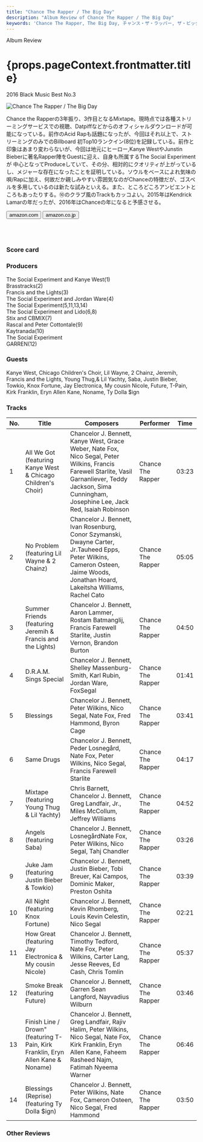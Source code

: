 ```yaml
---
title: "Chance The Rapper / The Big Day"
description: "Album Review of Chance The Rapper / The Big Day"
keywords: 'Chance The Rapper, The Big Day, チャンス・ザ・ラッパー, ザ・ビッグ・デイ'
---
```





<p className="largeP">Album Review</p>
<h1 className="h1--no--margin">{props.pageContext.frontmatter.title}</h1>
<p className="largeP"><Link to="/best50/2016/">2016 Black Music Best No.3</Link></p>

<Row  className="image-card-group">
	<Column colMd={"4"} colLg={"4"} noGutterMdLeft="">
       <ImageCard>

![Chance The Rapper / The Big Day](../../images/cd/chancetherapper2L.jpg) 

</ImageCard>
	</Column>
	<Column colMd={"8"} colLg={"8"} noGutterMdLeft="">
	<p>
	Chance the Rapperの3年振り、3作目となるMixtape。現時点では各種ストリーミングサービスでの視聴、Datpiffなどからのオフィシャルダウンロードが可能になっている。前作のAcid Rapも話題になったが、今回はそれ以上で、ストリーミングのみでのBillboard 初Top10ランクイン(8位)を記録している。前作と印象はあまり変わらないが、今回は地元にヒーロー,Kanye WestやJunstin Bieberに著名Rapper陣をGuestに迎え、自身も所属するThe Social Experimentが 中心となってProduceしていて、その分、相対的にクオリティが上がっているし、メジャーな存在になったことを証明している。ソウルをベースによれ気味の唄/Rapに加え、何故だか親しみやすい雰囲気なのがChanceの特徴だが、ゴスペルを多用しているのは新たな試みといえる。また、ところどころアンビエントところもあったりする。⑩のクラブ風のTrackもカッコよい。2015年はKendrick Lamarの年だったが、2016年はChanceの年になると予感させる。
	</p>
	<div>
	  <Button href="https://amzn.to/3acP6k9" kind="primary" size="small" renderIcon={ArrowUpRight24}>
      amazon.com
      </Button>
      <Button href="https://amzn.to/3ktAemj" kind="secondary" size="small" renderIcon={ArrowUpRight24}>
      amazon.co.jp
      </Button>
	</div>
	<a href="https://geo.music.apple.com/jp/album/coloring-book/1113239004?mt=1&app=music&ls=1&at=11lcug" style="display:inline-block;overflow:hidden;background:url(https://linkmaker.itunes.apple.com/ja-jp/lockup.svg?releaseDate=2016-05-13&kind=album&bubble=apple_music&style=mono-black) no-repeat;width:180px;height:45px;"></a>
	<a href="https://geo.music.apple.com/jp/album/coloring-book/1113239004?app=itunes&at=11lcug" style="display:inline-block;overflow:hidden;background:url(https://linkmaker.itunes.apple.com/ja-jp/badge-lrg.svg?releaseDate=2016-05-13T00:00:00Z&kind=album&bubble=itunes_music) no-repeat;width:140px;height:45px;"></a>
	</Column>
</Row>
<Row >
	<Column colMd={"4"} colLg={"4"} noGutterMdLeft="">
<div>
    <h3>Score card</h3>
	<SliderJS1 value="4" />
    <SliderJS2 value="2" />
	<SliderJS3 value="2" />
    <SliderJS4 value="9" />
</div>
</Column>
<Column colMd={"8"} colLg={"8"} noGutterMdLeft="">
<div>
<h3>Producers</h3>
<p>
The Social Experiment and Kanye West(1)
<br/>Brasstracks(2)
<br/>Francis and the Lights(3)
<br/>The Social Experiment and Jordan Ware(4)
<br/>The Social Experiment(5,11,13,14)
<br/>The Social Experiment and Lido(6,8)
<br/>Stix and CBMIX(7)
<br/>Rascal and Peter Cottontale(9)
<br/>Kaytranada(10)
<br/>The Social Experiment
<br/>GARREN(12)
</p>
<h3>Guests</h3>
<p>
Kanye West, Chicago Children's Choir, Lil Wayne, 2 Chainz, Jeremih, Francis and the Lights, Young Thug,& Lil Yachty, Saba, Justin Bieber, Towkio, Knox Fortune, Jay Electronica, My cousin Nicole, Future, T-Pain, Kirk Franklin, Eryn Allen Kane, Noname, Ty Dolla $ign
</p>
</div>
</Column>
</Row>

<h3>Tracks</h3>

| No. |	 Title                                                                           |	 Composers                                                                                                                                                                                 	               |	 Performer     | Time  |
| --- |	-------------------------------------------------------------------------------- | ----------------------------------------------------------------------------------------------------------------------------------------------------------------------------------------------------------- | ----------------- | ----- |
| 1	  |	All We Got (featuring Kanye West & Chicago Children's Choir)                     | Chancelor J. Bennett, Kanye West, Grace Weber, Nate Fox, Nico Segal, Peter Wilkins, Francis Farewell Starlite, Vasil Garnanliever, Teddy Jackson, Sima Cunningham, Josephine Lee, Jack Red, Isaiah Robinson | Chance The Rapper | 03:23 |
| 2	  |	No Problem (featuring Lil Wayne & 2 Chainz)                                      | Chancelor J. Bennett, Ivan Rosenburg, Conor Szymanski, Dwayne Carter, Jr.Tauheed Epps, Peter Wilkins, Cameron Osteen, Jaime Woods, Jonathan Hoard, Lakeitsha Williams, Rachel Cato                      	   | Chance The Rapper | 05:05 |
| 3	  |	Summer Friends (featuring Jeremih & Francis and the Lights)                      | Chancelor J. Bennett, Aaron Lammer, Rostam Batmanglij, Francis Farewell Starlite, Justin Vernon, Brandon Burton                                                                                             | Chance The Rapper | 04:50 |
| 4	  |	D.R.A.M. Sings Special                                                           | Chancelor J. Bennett, Shelley Massenburg-Smith, Karl Rubin, Jordan Ware, FoxSegal                                                                                                                           | Chance The Rapper | 01:41 |
| 5	  |	Blessings                                                                        | Chancelor J. Bennett, Peter Wilkins, Nico Segal, Nate Fox, Fred Hammond, Byron Cage                                                                                                                         | Chance The Rapper | 03:41 |
| 6	  |	Same Drugs                                                                       | Chancelor J. Bennett, Peder Losnegård, Nate Fox, Peter Wilkins, Nico Segal, Francis Farewell Starlite                                                                                                       | Chance The Rapper | 04:17 |
| 7	  |	Mixtape (featuring Young Thug & Lil Yachty)                                      | Chris Barnett, Chancelor J. Bennett, Greg Landfair, Jr., Miles McCollum, Jeffrey Williams                                                                                                 	               | Chance The Rapper | 04:52 |
| 8	  |	Angels (featuring Saba)                                                          | Chancelor J. Bennett, LosnegårdNate Fox, Peter Wilkins, Nico Segal, Tahj Chandler                                                                                                                           | Chance The Rapper | 03:26 |
| 9	  |	Juke Jam (featuring Justin Bieber & Towkio)                                      | Chancelor J. Bennett, Justin Bieber, Tobi Breuer, Kai Campos, Dominic Maker, Preston Oshita                                                                                              	               | Chance The Rapper | 03:39 |
| 10  |	All Night (featuring Knox Fortune)                                               | Chancelor J. Bennett, Kevin Rhomberg, Louis Kevin Celestin, Nico Segal                                                                                                                                      | Chance The Rapper | 02:21 |
| 11  |	How Great (featuring Jay Electronica & My cousin Nicole)                         | Chancelor J. Bennett, Timothy Tedford, Nate Fox, Peter Wilkins, Carter Lang, Jesse Reeves, Ed Cash, Chris Tomlin                                                                                            | Chance The Rapper | 05:37 |
| 12  |	Smoke Break (featuring Future)                                                   | Chancelor J. Bennett, Garren Sean Langford, Nayvadius Wilburn                                                                                                                                               | Chance The Rapper | 03:46 |
| 13  |	Finish Line / Drown" (featuring T-Pain, Kirk Franklin, Eryn Allen Kane & Noname) | Chancelor J. Bennett, Greg Landfair, Rajiv Halim, Peter Wilkins, Nico Segal, Nate Fox, Kirk Franklin, Eryn Allen Kane, Faheem Rasheed Najm, Fatimah Nyeema Warner                                           | Chance The Rapper | 06:46 |
| 14  |	Blessings (Reprise) (featuring Ty Dolla $ign)                                    | Chancelor J. Bennett, Peter Wilkins, Nate Fox, Cameron Osteen, Nico Segal, Fred Hammond                                                                                                                     | Chance The Rapper | 03:50 |

<h3>Other Reviews</h3>

<Row>
<Column colMd={3} colLg={3} noGutterMdLeft>
<Review1 />
</Column>
</Row>
